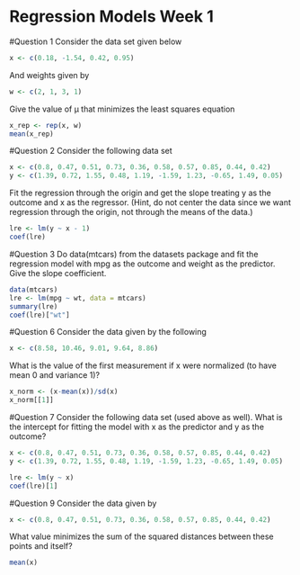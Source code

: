 Regression Models Week 1
========================

#Question 1
Consider the data set given below
```r
x <- c(0.18, -1.54, 0.42, 0.95)
```
And weights given by
```r
w <- c(2, 1, 3, 1)
```
Give the value of μ that minimizes the least squares equation

```r
x_rep <- rep(x, w)
mean(x_rep)
```
#Question 2
Consider the following data set
```r
x <- c(0.8, 0.47, 0.51, 0.73, 0.36, 0.58, 0.57, 0.85, 0.44, 0.42)
y <- c(1.39, 0.72, 1.55, 0.48, 1.19, -1.59, 1.23, -0.65, 1.49, 0.05)
```
Fit the regression through the origin and get the slope treating y as the outcome and x as the regressor. (Hint, do not center the data since we want regression through the origin, not through the means of the data.)
```r
lre <- lm(y ~ x - 1)
coef(lre)
```
#Question 3
Do data(mtcars) from the datasets package and fit the regression model with mpg as the outcome and weight as the predictor. Give the slope coefficient.
```r
data(mtcars)
lre <- lm(mpg ~ wt, data = mtcars)
summary(lre)
coef(lre)["wt"]
```
#Question 6
Consider the data given by the following
```r
x <- c(8.58, 10.46, 9.01, 9.64, 8.86)
```
What is the value of the first measurement if x were normalized (to have mean 0 and variance 1)?
```r
x_norm <- (x-mean(x))/sd(x)
x_norm[[1]]
```
#Question 7
Consider the following data set (used above as well). What is the intercept for fitting the model with x as the predictor and y as the outcome?
```r
x <- c(0.8, 0.47, 0.51, 0.73, 0.36, 0.58, 0.57, 0.85, 0.44, 0.42)
y <- c(1.39, 0.72, 1.55, 0.48, 1.19, -1.59, 1.23, -0.65, 1.49, 0.05)

lre <- lm(y ~ x)
coef(lre)[1]
```
#Question 9
Consider the data given by
```r
x <- c(0.8, 0.47, 0.51, 0.73, 0.36, 0.58, 0.57, 0.85, 0.44, 0.42)
```
What value minimizes the sum of the squared distances between these points and itself?
```r
mean(x)
```



